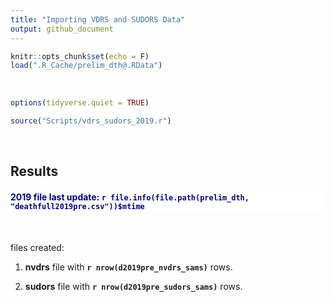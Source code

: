 ```yaml
---
title: "Importing VDRS and SUDORS Data"
output: github_document
---
```


```r
knitr::opts_chunk$set(echo = F)
load(".R_Cache/prelim_dth@.RData")

```

</br>



```r
options(tidyverse.quiet = TRUE)

source("Scripts/vdrs_sudors_2019.r")

```
</br>

## Results  


<h4 style='color:darkblue;font-weight:bold;background-color:white'>2019 file last update: `r file.info(file.path(prelim_dth, "deathfull2019pre.csv"))$mtime`</h4>

</br>

files created:



1.  **nvdrs** file with **`r nrow(d2019pre_nvdrs_sams)`** rows.    


2.  **sudors** file with **`r nrow(d2019pre_sudors_sams)`** rows.    
